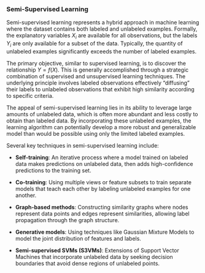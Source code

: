 ### Semi-Supervised Learning

Semi-supervised learning represents a hybrid approach in machine learning where
the dataset contains both labeled and unlabeled examples. Formally, the
explanatory variables $X_i$ are available for all observations, but the labels
$Y_i$ are only available for a subset of the data. Typically, the quantity of
unlabeled examples significantly exceeds the number of labeled examples.

The primary objective, similar to supervised learning, is to discover the
relationship $Y = f(X)$. This is generally accomplished through a strategic
combination of supervised and unsupervised learning techniques. The underlying
principle involves labeled observations effectively "diffusing" their labels to
unlabeled observations that exhibit high similarity according to specific
criteria.

The appeal of semi-supervised learning lies in its ability to leverage large
amounts of unlabeled data, which is often more abundant and less costly to
obtain than labeled data. By incorporating these unlabeled examples, the
learning algorithm can potentially develop a more robust and generalizable model
than would be possible using only the limited labeled examples.

Several key techniques in semi-supervised learning include:

- **Self-training**: An iterative process where a model trained on labeled data
  makes predictions on unlabeled data, then adds high-confidence predictions to
  the training set.

- **Co-training**: Using multiple views or feature subsets to train separate
  models that teach each other by labeling unlabeled examples for one another.

- **Graph-based methods**: Constructing similarity graphs where nodes represent
  data points and edges represent similarities, allowing label propagation
  through the graph structure.

- **Generative models**: Using techniques like Gaussian Mixture Models to model
  the joint distribution of features and labels.

- **Semi-supervised SVMs (S3VMs)**: Extensions of Support Vector Machines that
  incorporate unlabeled data by seeking decision boundaries that avoid dense
  regions of unlabeled points.
